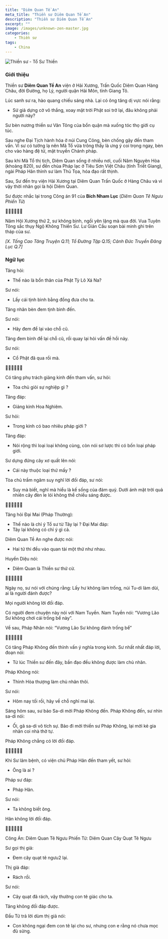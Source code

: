 ```yaml
---
title: "Diêm Quan Tề An"
meta_title: "Thiền sư Diêm Quan Tề An"
description: "Thiền sư Diêm Quan Tề An"
excerpt: ""
image: /images/unknown-zen-master.jpg
categories:
    - Thiền sư
tags:
    - China
---
```


<div className="grid xl:grid-cols-8 lg:grid-cols-8 md:grid-cols-2 sm:grid-cols-2 xs:grid-cols-1 gap-8 bg-body dark:bg-darkmode-body">

<div className="lg:col-span-3 md:col-span-1">

<img
  className="aspect-square"
  decoding="async"
  src="/images/unknown-zen-master.jpg"
  alt="Thiền sư - Tổ Sư Thiền"
/>

### Giới thiệu

Thiền sư **Diêm Quan Tề An** viện ở Hải Xương, Trấn Quốc Diêm Quan Hàng Châu, đời Đường, họ Lý, người quận Hải Môn, tỉnh Giang Tô.

Lúc sanh sư ra, hào quang chiếu sáng nhà. Lại có ông tăng dị vực nói rằng:

- Sứ giả dựng cờ vô thắng, xoay mặt trời Phật soi trở lại, đâu không phải người này?

Sư bèn nương thiền sư Vân Tông của bổn quận mà xuống tóc thọ giới cụ túc.

Sau nghe Đại Tịch hành hóa ở núi Cung Công, bèn chống gậy đến tham vấn.
Vì sư có tướng lạ nên Mã Tổ vừa trông thấy là ưng ý coi trọng ngay, bèn cho vào hàng đệ tử, mật truyền Chánh pháp.

Sau khi Mã Tổ thị tịch, Diêm Quan sống ở nhiều nơi, cuối Năm Nguyên Hòa (khoảng 820), sư đến chùa Pháp lạc ở Tiêu Sơn Việt Châu (tỉnh Triết Giang), ngài Pháp Hân thỉnh sư làm Thủ Tọa, hóa đạo rất thịnh.

Sau, Sư đến trụ viện Hải Xương tại Diêm Quan Trấn Quốc ở Hàng Châu và vì vậy thời nhân gọi là hội Diêm Quan.

Sư được nhắc lại trong Công án 91 của **Bích Nham Lục** (_Diêm Quan Tê Ngưu Phiến Tử_)

🙇‍♂️🙇‍♂️🙇‍♂️

Năm Hội Xương thứ 2, sư không bịnh, ngồi yên lặng mà qua đời.
Vua Tuyên Tông sắc thụy Ngộ Không Thiền Sư. Lư Giản Cầu soạn bài minh ghi trên tháp của sư.

_[X. Tống Cao Tăng Truyện Q.11; Tổ Đường Tập Q.15; Cảnh Đức Truyền Đăng Lục Q.7]_

</div>

<div className="lg:col-span-5 md:col-span-1">

### Ngữ lục

Tăng hỏi:

- Thế nào là bổn thân của Phật Tỳ Lô Xá Na?

Sư nói:

- Lấy cái tịnh bình bằng đồng đưa cho ta.

Tăng nhân bèn đem tịnh bình đến.

Sư nói:

- Hãy đem để lại vào chỗ cũ.

Tăng đem bình để lại chỗ cũ, rồi quay lại hỏi vấn đề hồi nảy.

Sư nói:

- Cổ Phật đã qua rồi mà.

🙇‍♂️🙇‍♂️🙇‍♂️

Có tăng phụ trách giảng kinh đến tham vấn, sư hỏi:

- Tòa chủ giỏi sự nghiệp gì ?

Tăng đáp:

- Giảng kinh Hoa Nghiêm.

Sư hỏi:

- Trong kinh có bao nhiêu pháp giới ?

Tăng đáp:

- Nói rộng thì loại loại không cùng, còn nói sơ lược thì có bốn loại pháp giới.

Sư dựng đứng cây xơ quất lên nói:

- Cái này thuộc loại thứ mấy ?

Tòa chủ trầm ngâm suy nghĩ lời đối đáp, sư nói:

- Suy mà biết, nghĩ mà hiểu là kế sống của đám quỷ. Dưới ánh mặt trời quả nhiên cây đèn le lói không thể chiếu sáng được.

🙇‍♂️🙇‍♂️🙇‍♂️

Tăng hỏi Đại Mai (Pháp Thường):

- Thế nào là chỉ ý Tổ sư từ Tây lại ?
  Đại Mai đáp:
- Tây lại không có chỉ ý gì cả.

Diêm Quan Tề An nghe được nói:

- Hai tử thi đều vào quan tài một thứ như nhau.

Huyền Diệu nói:

- Diêm Quan là Thiền sư thứ cừ.

🙇‍♂️🙇‍♂️🙇‍♂️

Ngày nọ, sư nói với chúng rằng: Lấy hư không làm trống, núi Tu-di làm dùi, ai là người đánh được?

Mọi người không lời đối đáp.

Có người đem chuyện này nói với Nam Tuyền. Nam Tuyền nói: “Vương Lão Sư không chơi cái trống bể này”.

Về sau, Pháp Nhãn nói: “Vương Lão Sư không đánh trống bể”

‍🙇‍♂️🙇‍♂️🙇‍♂️

Có tăng Pháp Không đến thỉnh vấn ý nghĩa trong kinh. Sư nhất nhất đáp lời, đoạn nói:

- Từ lúc Thiền sư đến đây, bần đạo đều không được làm chủ nhân.

Pháp Không nói:

- Thỉnh Hòa thượng làm chủ nhân thôi.

Sư nói:

- Hôm nay tối rồi, hãy về chỗ nghỉ mai lại.

Sáng hôm sau, sư bảo Sa-di mời Pháp Không đến. Pháp Không đến, sư nhìn sa-di nói:

- Ối, gã sa-di vô tích sự. Bảo đi mời thiền sư Pháp Không, lại mời kẻ gia nhân coi nhà thờ tự.

Pháp Không chẳng có lời đối đáp.

🙇‍♂️🙇‍♂️🙇‍♂️

Khi Sư lâm bệnh, có viện chủ Pháp Hân đến tham yết, sư hỏi:

- Ông là ai ?

Pháp sư đáp:

- Pháp Hân.

Sư nói:

- Ta không biết ông.

Hân không lời đối đáp.

🙇‍♂️🙇‍♂️🙇‍♂️

Công Án: Diêm Quan Tê Ngưu Phiến Tử: Diêm Quan Cây Quạt Tê Ngưu

Sư gọi thị giả:

- Đem cây quạt tê ngưu2 lại.

Thị giả đáp:

- Rách rồi.

Sư nói:

- Cây quạt đã rách, vậy thường con tê giác cho ta.

Tăng không đối đáp được.

Đầu Tử trả lời dùm thị giả nói:

- Con không ngại đem con tê lại cho sư, nhưng con e rằng nó chưa mọc đủ sừng.

</div>

</div>
